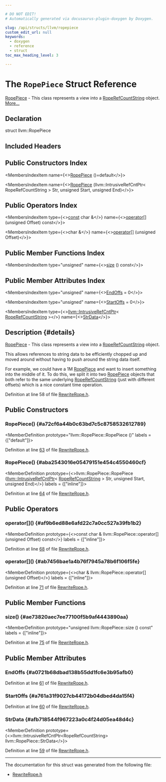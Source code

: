 ```yaml
---

# DO NOT EDIT!
# Automatically generated via docusaurus-plugin-doxygen by Doxygen.

slug: /api/structs/llvm/ropepiece
custom_edit_url: null
keywords:
  - doxygen
  - reference
  - struct
toc_max_heading_level: 3

---
```





# The `RopePiece` Struct Reference

<DoxygenPage pluginConfig={pluginConfig}>

<a href="/docs/api/structs/llvm/ropepiece">RopePiece</a> - This class represents a view into a <a href="/docs/api/structs/llvm/roperefcountstring">RopeRefCountString</a> object. <a href="#details">More...</a>

## Declaration

<CodeBlock>struct llvm::RopePiece</CodeBlock>

## Included Headers

<IncludesList>
<IncludesListItem
  filePath="llvm/ADT/RewriteRope.h"
  permalink="/docs/api/files/include/include/llvm/include/llvm/adt/rewriterope-h"
  isLocal="true" />
</IncludesList>

## Public Constructors Index

<MembersIndex>

<MembersIndexItem
  name={<><a href="#a72cf6a44b0c63bd7c5c8758532612789">RopePiece</a> ()=default</>}>
</MembersIndexItem>

<MembersIndexItem
  name={<><a href="#aba2543016e05479151e454c4550460cf">RopePiece</a> (llvm::IntrusiveRefCntPtr&lt; RopeRefCountString &gt; Str, unsigned Start, unsigned End)</>}>
</MembersIndexItem>

</MembersIndex>

## Public Operators Index

<MembersIndex>

<MembersIndexItem
  type={<><a href="/docs/api/files/lib/lib/target/lib/target/aarch64/aarch64promoteconstant-cpp/#a90f8350fecae261c25be85d38b451bff">const</a> char &amp;</>}
  name={<><a href="#af9b6ed88e6afd22c7a0cc527a39fb1b2">operator&#91;&#93;</a> (unsigned Offset) const</>}>
</MembersIndexItem>

<MembersIndexItem
  type={<>char &amp;</>}
  name={<><a href="#ab7456bae1a4b76f7945a78b6f106f5fe">operator&#91;&#93;</a> (unsigned Offset)</>}>
</MembersIndexItem>

</MembersIndex>

## Public Member Functions Index

<MembersIndex>

<MembersIndexItem
  type="unsigned"
  name={<><a href="#ae73820aec7ee77100f5b9af4443890aa">size</a> () const</>}>
</MembersIndexItem>

</MembersIndex>

## Public Member Attributes Index

<MembersIndex>

<MembersIndexItem
  type="unsigned"
  name={<><a href="#a0721b68dbad138b55dd1fc6e3b95afb0">EndOffs</a> = 0</>}>
</MembersIndexItem>

<MembersIndexItem
  type="unsigned"
  name={<><a href="#a761a31f9027cb44172b04dbed4da15f4">StartOffs</a> = 0</>}>
</MembersIndexItem>

<MembersIndexItem
  type={<><a href="/docs/api/classes/llvm/intrusiverefcntptr">llvm::IntrusiveRefCntPtr</a>&lt; <a href="/docs/api/structs/llvm/roperefcountstring">RopeRefCountString</a> &gt;</>}
  name={<><a href="#afb718544f967223a0c4f24d05ea48d4c">StrData</a></>}>
</MembersIndexItem>

</MembersIndex>

## Description {#details}

<a href="/docs/api/structs/llvm/ropepiece">RopePiece</a> - This class represents a view into a <a href="/docs/api/structs/llvm/roperefcountstring">RopeRefCountString</a> object.

This allows references to string data to be efficiently chopped up and moved around without having to push around the string data itself.

For example, we could have a 1M <a href="/docs/api/structs/llvm/ropepiece">RopePiece</a> and want to insert something into the middle of it. To do this, we split it into two <a href="/docs/api/structs/llvm/ropepiece">RopePiece</a> objects that both refer to the same underlying <a href="/docs/api/structs/llvm/roperefcountstring">RopeRefCountString</a> (just with different offsets) which is a nice constant time operation.

Definition at line 58 of file <a href="/docs/api/files/include/include/llvm/include/llvm/adt/rewriterope-h">RewriteRope.h</a>.

<SectionDefinition>

## Public Constructors

### RopePiece() {#a72cf6a44b0c63bd7c5c8758532612789}

<MemberDefinition
  prototype="llvm::RopePiece::RopePiece ()"
  labels = {["default"]}>

Definition at line <a href="/docs/api/files/include/include/llvm/include/llvm/adt/rewriterope-h/#l00063">63</a> of file <a href="/docs/api/files/include/include/llvm/include/llvm/adt/rewriterope-h">RewriteRope.h</a>.
</MemberDefinition>

### RopePiece() {#aba2543016e05479151e454c4550460cf}

<MemberDefinition
  prototype={<>llvm::RopePiece::RopePiece (<a href="/docs/api/classes/llvm/intrusiverefcntptr">llvm::IntrusiveRefCntPtr</a>&lt; <a href="/docs/api/structs/llvm/roperefcountstring">RopeRefCountString</a> &gt; Str, unsigned Start, unsigned End)</>}
  labels = {["inline"]}>

Definition at line <a href="/docs/api/files/include/include/llvm/include/llvm/adt/rewriterope-h/#l00064">64</a> of file <a href="/docs/api/files/include/include/llvm/include/llvm/adt/rewriterope-h">RewriteRope.h</a>.
</MemberDefinition>

</SectionDefinition>

<SectionDefinition>

## Public Operators

### operator&#91;&#93;() {#af9b6ed88e6afd22c7a0cc527a39fb1b2}

<MemberDefinition
  prototype={<>const char &amp; llvm::RopePiece::operator&#91;&#93; (unsigned Offset) const</>}
  labels = {["inline"]}>

Definition at line <a href="/docs/api/files/include/include/llvm/include/llvm/adt/rewriterope-h/#l00068">68</a> of file <a href="/docs/api/files/include/include/llvm/include/llvm/adt/rewriterope-h">RewriteRope.h</a>.
</MemberDefinition>

### operator&#91;&#93;() {#ab7456bae1a4b76f7945a78b6f106f5fe}

<MemberDefinition
  prototype={<>char &amp; llvm::RopePiece::operator&#91;&#93; (unsigned Offset)</>}
  labels = {["inline"]}>

Definition at line <a href="/docs/api/files/include/include/llvm/include/llvm/adt/rewriterope-h/#l00071">71</a> of file <a href="/docs/api/files/include/include/llvm/include/llvm/adt/rewriterope-h">RewriteRope.h</a>.
</MemberDefinition>

</SectionDefinition>

<SectionDefinition>

## Public Member Functions

### size() {#ae73820aec7ee77100f5b9af4443890aa}

<MemberDefinition
  prototype="unsigned llvm::RopePiece::size () const"
  labels = {["inline"]}>

Definition at line <a href="/docs/api/files/include/include/llvm/include/llvm/adt/rewriterope-h/#l00075">75</a> of file <a href="/docs/api/files/include/include/llvm/include/llvm/adt/rewriterope-h">RewriteRope.h</a>.
</MemberDefinition>

</SectionDefinition>

<SectionDefinition>

## Public Member Attributes

### EndOffs {#a0721b68dbad138b55dd1fc6e3b95afb0}

<MemberDefinition
  prototype="unsigned llvm::RopePiece::EndOffs = 0">

Definition at line <a href="/docs/api/files/include/include/llvm/include/llvm/adt/rewriterope-h/#l00061">61</a> of file <a href="/docs/api/files/include/include/llvm/include/llvm/adt/rewriterope-h">RewriteRope.h</a>.
</MemberDefinition>

### StartOffs {#a761a31f9027cb44172b04dbed4da15f4}

<MemberDefinition
  prototype="unsigned llvm::RopePiece::StartOffs = 0">

Definition at line <a href="/docs/api/files/include/include/llvm/include/llvm/adt/rewriterope-h/#l00060">60</a> of file <a href="/docs/api/files/include/include/llvm/include/llvm/adt/rewriterope-h">RewriteRope.h</a>.
</MemberDefinition>

### StrData {#afb718544f967223a0c4f24d05ea48d4c}

<MemberDefinition
  prototype={<>llvm::IntrusiveRefCntPtr&lt;RopeRefCountString&gt; llvm::RopePiece::StrData</>}>

Definition at line <a href="/docs/api/files/include/include/llvm/include/llvm/adt/rewriterope-h/#l00059">59</a> of file <a href="/docs/api/files/include/include/llvm/include/llvm/adt/rewriterope-h">RewriteRope.h</a>.
</MemberDefinition>

</SectionDefinition>

<hr/>

The documentation for this struct was generated from the following file:

<ul>
<li><a href="/docs/api/files/include/include/llvm/include/llvm/adt/rewriterope-h">RewriteRope.h</a></li>
</ul>

</DoxygenPage>
